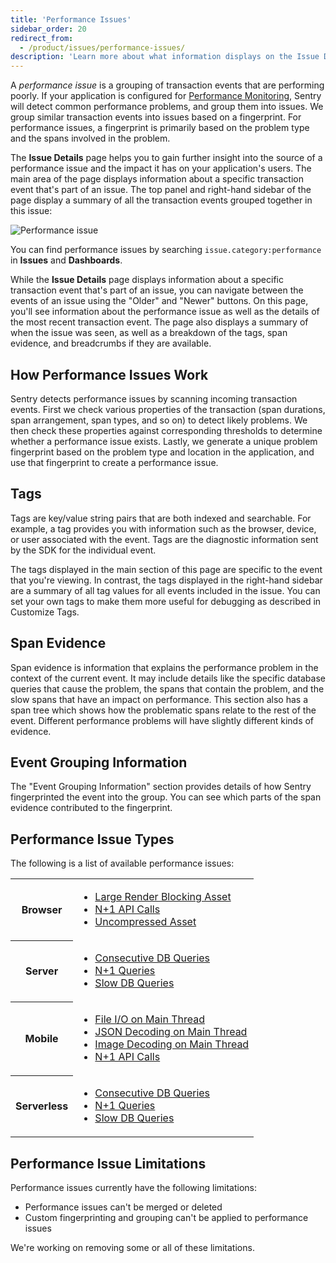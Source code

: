 ```yaml
---
title: 'Performance Issues'
sidebar_order: 20
redirect_from:
  - /product/issues/performance-issues/
description: 'Learn more about what information displays on the Issue Details page to help you efficiently triage a performance issue.'
---
```


A _performance issue_ is a grouping of transaction events that are performing poorly. If your application is configured for [Performance Monitoring](/product/performance/), Sentry will detect common performance problems, and group them into issues. We group similar transaction events into issues based on a fingerprint. For performance issues, a fingerprint is primarily based on the problem type and the spans involved in the problem.

The **Issue Details** page helps you to gain further insight into the source of a performance issue and the impact it has on your application's users. The main area of the page displays information about a specific transaction event that's part of an issue. The top panel and right-hand sidebar of the page display a summary of all the transaction events grouped together in this issue:

![Performance issue](performance-issue-details.png)

<Note>

You can find performance issues by searching `issue.category:performance` in **Issues** and **Dashboards**.

</Note>

While the **Issue Details** page displays information about a specific transaction event that's part of an issue, you can navigate between the events of an issue using the "Older" and "Newer" buttons. On this page, you'll see information about the performance issue as well as the details of the most recent transaction event. The page also displays a summary of when the issue was seen, as well as a breakdown of the tags, span evidence, and breadcrumbs if they are available.

## How Performance Issues Work

Sentry detects performance issues by scanning incoming transaction events. First we check various properties of the transaction (span durations, span arrangement, span types, and so on) to detect likely problems. We then check these properties against corresponding thresholds to determine whether a performance issue exists. Lastly, we generate a unique problem fingerprint based on the problem type and location in the application, and use that fingerprint to create a performance issue.

## Tags

Tags are key/value string pairs that are both indexed and searchable. For example, a tag provides you with information such as the browser, device, or user associated with the event. Tags are the diagnostic information sent by the SDK for the individual event.

The tags displayed in the main section of this page are specific to the event that you're viewing. In contrast, the tags displayed in the right-hand sidebar are a summary of all tag values for all events included in the issue. You can set your own tags to make them more useful for debugging as described in Customize Tags.

## Span Evidence

Span evidence is information that explains the performance problem in the context of the current event. It may include details like the specific database queries that cause the problem, the spans that contain the problem, and the slow spans that have an impact on performance. This section also has a span tree which shows how the problematic spans relate to the rest of the event. Different performance problems will have slightly different kinds of evidence.

## Event Grouping Information

The "Event Grouping Information" section provides details of how Sentry fingerprinted the event into the group. You can see which parts of the span evidence contributed to the fingerprint.

## Performance Issue Types

The following is a list of available performance issues:

<table>
  <tr>
    <th>Browser</th>
    <td>
      <ul>
        <li>
          <a href="./large-render-blocking-asset/">Large Render Blocking Asset</a>
        </li>
        <li>
          <a href="./n-one-api-calls/">N+1 API Calls</a>
        </li>
        <li>
          <a href="./uncompressed-asset">Uncompressed Asset</a>
        </li>
      </ul>
    </td>
  </tr>
  <tr>
    <th>Server</th>
    <td>
      <ul>
        <li>
          <a href="./consecutive-db-queries/">Consecutive DB Queries</a>
        </li>
        <li>
          <a href="./n-one-queries/">N+1 Queries</a>
        </li>
        <li>
          <a href="./slow-db-queries/">Slow DB Queries</a>
        </li>
      </ul>
    </td>
  </tr>
  <tr>
    <th>Mobile</th>
    <td>
      <ul>
        <li>
          <a href="./main-thread-io/">File I/O on Main Thread</a>
        </li>
        <li>
          <a href="./json-decoding-main-thread/">JSON Decoding on Main Thread</a>
        </li>
        <li>
          <a href="./image-decoding-main-thread/">Image Decoding on Main Thread</a>
        </li>
        <li>
          <a href="./n-one-api-calls/">N+1 API Calls</a>
        </li>
      </ul>
    </td>
  </tr>
  <tr>
    <th>Serverless</th>
    <td>
      <ul>
        <li>
          <a href="./consecutive-db-queries/">Consecutive DB Queries</a>
        </li>
        <li>
          <a href="./n-one-queries/">N+1 Queries</a>
        </li>
        <li>
          <a href="./slow-db-queries/">Slow DB Queries</a>
        </li>
      </ul>
    </td>
  </tr>
</table>

## Performance Issue Limitations

Performance issues currently have the following limitations:

- Performance issues can't be merged or deleted
- Custom fingerprinting and grouping can't be applied to performance issues

We're working on removing some or all of these limitations.
